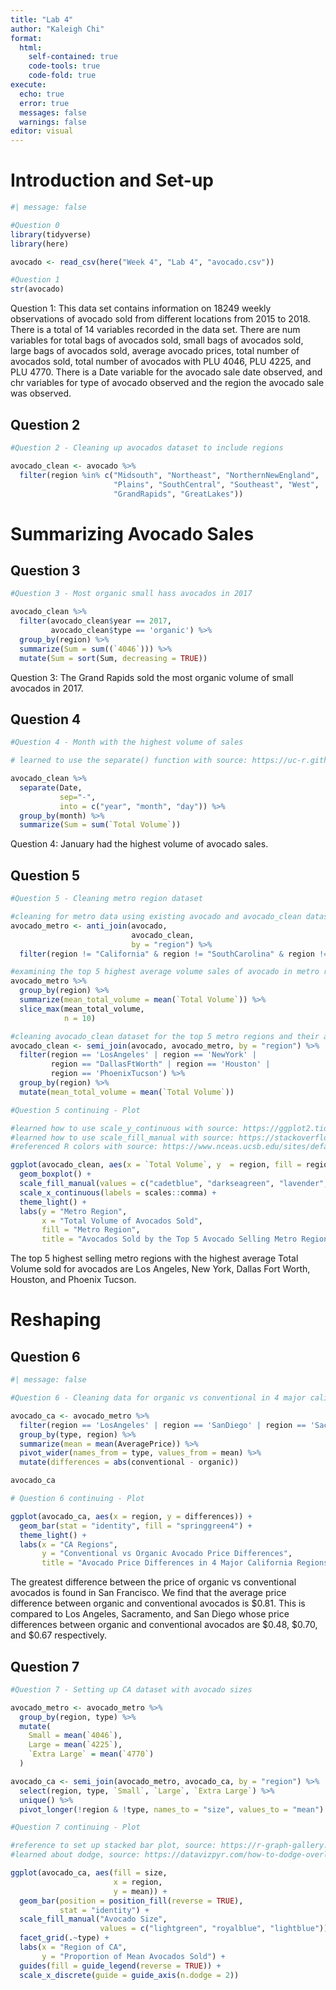 ```yaml
---
title: "Lab 4"
author: "Kaleigh Chi"
format: 
  html:
    self-contained: true
    code-tools: true
    code-fold: true
execute:
  echo: true
  error: true
  messages: false
  warnings: false
editor: visual
---
```


# Introduction and Set-up

```r
#| message: false

#Question 0
library(tidyverse)
library(here)

avocado <- read_csv(here("Week 4", "Lab 4", "avocado.csv"))
```

```r

#Question 1
str(avocado)
```

Question 1: This data set contains information on 18249 weekly observations of avocado sold from different locations from 2015 to 2018. There is a total of 14 variables recorded in the data set. There are num variables for total bags of avocados sold, small bags of avocados sold, large bags of avocados sold, average avocado prices, total number of avocados sold, total number of avocados with PLU 4046, PLU 4225, and PLU 4770. There is a Date variable for the avocado sale date observed, and chr variables for type of avocado observed and the region the avocado sale was observed.

## Question 2

```r
#Question 2 - Cleaning up avocados dataset to include regions

avocado_clean <- avocado %>%
  filter(region %in% c("Midsouth", "Northeast", "NorthernNewEngland",
                       "Plains", "SouthCentral", "Southeast", "West",
                       "GrandRapids", "GreatLakes"))
```

# Summarizing Avocado Sales

## Question 3

```r
#Question 3 - Most organic small hass avocados in 2017

avocado_clean %>%
  filter(avocado_clean$year == 2017, 
         avocado_clean$type == 'organic') %>%
  group_by(region) %>%
  summarize(Sum = sum((`4046`))) %>%
  mutate(Sum = sort(Sum, decreasing = TRUE))
```

Question 3: The Grand Rapids sold the most organic volume of small avocados in 2017.

## Question 4

```r
#Question 4 - Month with the highest volume of sales

# learned to use the separate() function with source: https://uc-r.github.io/tidyr

avocado_clean %>%
  separate(Date, 
           sep="-", 
           into = c("year", "month", "day")) %>%
  group_by(month) %>%
  summarize(Sum = sum(`Total Volume`))
```

Question 4: January had the highest volume of avocado sales.

## Question 5

```r
#Question 5 - Cleaning metro region dataset

#cleaning for metro data using existing avocado and avocado_clean datasets
avocado_metro <- anti_join(avocado, 
                           avocado_clean,
                           by = "region") %>%
  filter(region != "California" & region != "SouthCarolina" & region != "TotalUS")

#examining the top 5 highest average volume sales of avocado in metro regions
avocado_metro %>%
  group_by(region) %>%
  summarize(mean_total_volume = mean(`Total Volume`)) %>%
  slice_max(mean_total_volume, 
            n = 10)

#cleaning avocado_clean dataset for the top 5 metro regions and their average volume sold
avocado_clean <- semi_join(avocado, avocado_metro, by = "region") %>%
  filter(region == 'LosAngeles' | region == 'NewYork' | 
         region == "DallasFtWorth" | region == 'Houston' | 
         region == 'PhoenixTucson') %>%
  group_by(region) %>%
  mutate(mean_total_volume = mean(`Total Volume`)) 
```

```r
#Question 5 continuing - Plot

#learned how to use scale_y_continuous with source: https://ggplot2.tidyverse.org/reference/scale_continuous.html
#learned how to use scale_fill_manual with source: https://stackoverflow.com/questions/36048033/manually-colouring-plots-with-scale-fill-manual-in-ggplot2-not-working 
#referenced R colors with source: https://www.nceas.ucsb.edu/sites/default/files/2020-04/colorPaletteCheatsheet.pdf

ggplot(avocado_clean, aes(x = `Total Volume`, y  = region, fill = region)) +
  geom_boxplot() +
  scale_fill_manual(values = c("cadetblue", "darkseagreen", "lavender", "khaki", "paleturquoise")) +
  scale_x_continuous(labels = scales::comma) + 
  theme_light() + 
  labs(y = "Metro Region", 
       x = "Total Volume of Avocados Sold", 
       fill = "Metro Region", 
       title = "Avocados Sold by the Top 5 Avocado Selling Metro Regions in the US")
```

The top 5 highest selling metro regions with the highest average Total Volume sold for avocados are Los Angeles, New York, Dallas Fort Worth, Houston, and Phoenix Tucson.

# Reshaping

## Question 6

```r
#| message: false

#Question 6 - Cleaning data for organic vs conventional in 4 major california regions

avocado_ca <- avocado_metro %>%
  filter(region == 'LosAngeles' | region == 'SanDiego' | region == 'Sacramento' | region == 'SanFrancisco') %>%
  group_by(type, region) %>%
  summarize(mean = mean(AveragePrice)) %>%
  pivot_wider(names_from = type, values_from = mean) %>%
  mutate(differences = abs(conventional - organic))

avocado_ca
```

```r
# Question 6 continuing - Plot

ggplot(avocado_ca, aes(x = region, y = differences)) +
  geom_bar(stat = "identity", fill = "springgreen4") +
  theme_light() +
  labs(x = "CA Regions", 
       y = "Conventional vs Organic Avocado Price Differences", 
       title = "Avocado Price Differences in 4 Major California Regions")
```

The greatest difference between the price of organic vs conventional avocados is found in San Francisco. We find that the average price difference between organic and conventional avocados is \$0.81. This is compared to Los Angeles, Sacramento, and San Diego whose price differences between organic and conventional avocados are \$0.48, \$0.70, and \$0.67 respectively.

## Question 7

```r
#Question 7 - Setting up CA dataset with avocado sizes

avocado_metro <- avocado_metro %>%
  group_by(region, type) %>%
  mutate(
    Small = mean(`4046`),
    Large = mean(`4225`),
    `Extra Large` = mean(`4770`)
  )

avocado_ca <- semi_join(avocado_metro, avocado_ca, by = "region") %>%
  select(region, type, `Small`, `Large`, `Extra Large`) %>%
  unique() %>%
  pivot_longer(!region & !type, names_to = "size", values_to = "mean")
```

```r
#Question 7 continuing - Plot

#reference to set up stacked bar plot, source: https://r-graph-gallery.com/48-grouped-barplot-with-ggplot2.html
#learned about dodge, source: https://datavizpyr.com/how-to-dodge-overlapping-text-on-x-axis-labels-in-ggplot2/

ggplot(avocado_ca, aes(fill = size, 
                       x = region, 
                       y = mean)) +
  geom_bar(position = position_fill(reverse = TRUE), 
           stat = "identity") +
  scale_fill_manual("Avocado Size", 
                    values = c("lightgreen", "royalblue", "lightblue")) + 
  facet_grid(.~type) +
  labs(x = "Region of CA", 
       y = "Proportion of Mean Avocados Sold") +
  guides(fill = guide_legend(reverse = TRUE)) +
  scale_x_discrete(guide = guide_axis(n.dodge = 2))
  
```
